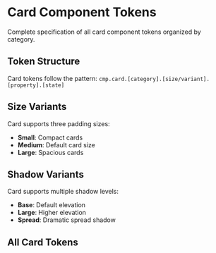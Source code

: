 
<Meta title="Token Reference/Component/Card" />

# Card Component Tokens

Complete specification of all card component tokens organized by category.

## Token Structure

Card tokens follow the pattern: `cmp.card.[category].[size/variant].[property].[state]`

## Size Variants

Card supports three padding sizes:
- **Small**: Compact cards
- **Medium**: Default card size
- **Large**: Spacious cards

## Shadow Variants

Card supports multiple shadow levels:
- **Base**: Default elevation
- **Large**: Higher elevation
- **Spread**: Dramatic spread shadow

## All Card Tokens

<TokenSystemWrapper>
<TokenTable tier="cmp" category="card" />
</TokenSystemWrapper>